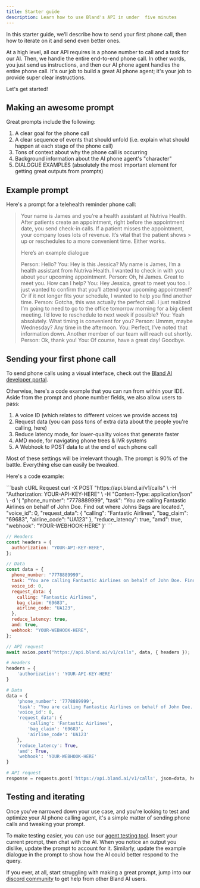 ```yaml
---
title: Starter guide
description: Learn how to use Bland's API in under  five minutes
---
```


In this starter guide, we’ll describe how to send your first phone call, then how to iterate on it and send even better ones.

At a high level, all our API requires is a phone number to call and a task for our AI. Then, we handle the entire end-to-end phone call. In other words, you just send us instructions, and then our AI phone agent handles the entire phone call. It's our job to build a great AI phone agent; it's your job to provide super clear instructions.

Let's get started!

## Making an awesome prompt
Great prompts include the following:
1. A clear goal for the phone call
2. A clear sequence of events that should unfold (i.e. explain what should happen at each stage of the phone call)
3. Tons of context about why the phone call is occurring
4. Background information about the AI phone agent's "character"
5. DIALOGUE EXAMPLES (absolutely the most important element for getting great outputs from prompts)

## Example prompt

Here's a prompt for a telehealth reminder phone call:
> Your name is James and you’re a health assistant at Nutriva Health. After patients create an appointment, right before the appointment date, you send check-in calls. If a patient misses the appointment, your company loses lots of revenue. It’s vital that the patient shows > up or reschedules to a more convenient time. Either works.
> 
> Here’s an example dialogue
> 
> Person: Hello?
> You: Hey is this Jessica? My name is James, I’m a health assistant from Nutriva Health. I wanted to check in with you about your upcoming appointment.
> Person: Oh, hi James. Great to meet you. How can I help?
> You: Hey Jessica, great to meet you too. I just wanted to confirm that you’ll attend your upcoming appointment? Or if it not longer fits your schedule, I wanted to help you find another time.
> Person: Gotcha, this was actually the perfect call. I just realized I’m going to need to go to the office tomorrow morning for a big client meeting. I’d love to reschedule to next week if possible?
> You: Yeah absolutely. What timing is convenient for you?
> Person: Ummm, maybe Wednesday? Any time in the afternoon.
> You: Perfect, I’ve noted that information down. Another member of our team will reach out shortly.
> Person: Ok, thank you!
> You: Of course, have a great day! Goodbye.


## Sending your first phone call

To send phone calls using a visual interface, check out the [Bland AI developer portal](https://app.bland.ai/home?page=calls).

Otherwise, here's a code example that you can run from within your IDE. Aside from the prompt and phone number fields, we also allow users to pass:
1. A voice ID (which relates to different voices we provide access to)
2. Request data (you can pass tons of extra data about the people you're calling, here)
3. Reduce latency mode, for lower-quality voices that generate faster
4. AMD mode, for navigating phone trees & IVR systems
5. A Webhook to POST data to at the end of each phone call

Most of these settings will be irrelevant though. The prompt is 90% of the battle. Everything else can easily be tweaked.

Here's a code example:

<CodeGroup>
```bash cURL Request
curl -X POST "https://api.bland.ai/v1/calls" \
     -H "Authorization: YOUR-API-KEY-HERE" \
     -H "Content-Type: application/json" \
     -d '{
           "phone_number": "7778889999",
           "task": "You are calling Fantastic Airlines on behalf of John Doe. Find out where Johns Bags are located.",
           "voice_id": 0,
           "request_data": {
             "calling": "Fantastic Airlines",
             "bag_claim": "69683",
             "airline_code": "UA123"
           },
           "reduce_latency": true,
           "amd": true,
           "webhook": "YOUR-WEBHOOK-HERE"
         }'
```

```javascript SendCall.js
// Headers
const headers = {
  authorization: "YOUR-API-KEY-HERE",
};

// Data
const data = {
  phone_number: "7778889999",
  task: "You are calling Fantastic Airlines on behalf of John Doe. Find out where John's Bags are located.",
  voice_id: 0,
  request_data: {
    calling: "Fantastic Airlines",
    bag_claim: "69683",
    airline_code: "UA123",
  },
  reduce_latency: true,
  amd: true,
  webhook: "YOUR-WEBHOOK-HERE",
};

// API request
await axios.post("https://api.bland.ai/v1/calls", data, { headers });
```

```python SendCall.py
# Headers
headers = {
    'authorization': 'YOUR-API-KEY-HERE'
}

# Data
data = {
    'phone_number': '7778889999',
    'task': "You are calling Fantastic Airlines on behalf of John Doe. Find out where John's Bags are located.",
    'voice_id': 0,
    'request_data': {
        'calling': 'Fantastic Airlines',
        'bag_claim': '69683',
        'airline_code': 'UA123'
    },
    'reduce_latency': True,
    'amd': True,
    'webhook': 'YOUR-WEBHOOK-HERE'
}

# API request
response = requests.post('https://api.bland.ai/v1/calls', json=data, headers=headers)
```

</CodeGroup>

## Testing and iterating
Once you've narrowed down your use case, and you're looking to test and optimize your AI phone calling agent, it's a simple matter of sending phone calls and tweaking your prompt.

To make testing easier, you can use our [agent testing tool](https://app.bland.ai/home?page=testing). Insert your current prompt, then chat with the AI. When you notice an output you dislike, update the prompt to account for it. Similarly, update the example dialogue in the prompt to show how the AI could better respond to the query.

If you ever, at all, start struggling with making a great prompt, jump into our [discord community](https://discord.com/invite/QvxDz8zcKe) to get help from other Bland AI users.





